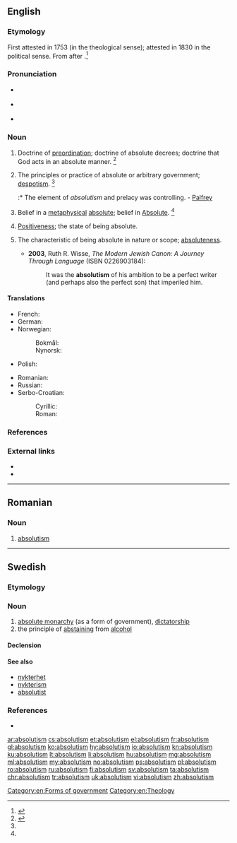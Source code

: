 ==English==

===Etymology===
First attested in 1753 (in the theological sense); attested in 1830 in the political sense. From {{suffix|absolute|ism|lang=en}} after {{etyl|fr|en}} {{term|absolutisme|lang=fr}}.<ref name=SOED>{{R:SOED5|page=9}}</ref>

===Pronunciation===
* {{a|UK}} {{IPA|/ˈæb.sə.luː.tɪz.m̩/|/ˈæb.sə.ljuː.tɪz.m̩/|lang=en}}
* {{a|US}} {{IPA|/ˈæb.səˌluˌtɪz.m̩/|/ˈæb.səˌljuˌtɪz.m̩/|lang=en}}
* {{audio|en-us-absolutism.ogg|Audio (US)|lang=en}}

===Noun===
{{en-noun}}

# {{context|theology|lang=en}} Doctrine of [[preordination]]; doctrine of absolute decrees; doctrine that God acts in an absolute manner. {{defdate|First attested in the mid 18<sup>th</sup> century.}}<ref name=SOED>{{R:SOED5|page=9}}</ref>
# {{context|political science|lang=en}} The principles or practice of absolute or arbitrary government; [[despotism]]. {{defdate|First attested in the early 19<sup>th</sup> century.}}<ref name=SOED/>
#:* The element of ''absolutism'' and prelacy was controlling. - [[Palfrey]]
# {{context|philosophy|lang=en}} Belief in a [[metaphysical]] [[absolute]]; belief in [[Absolute]]. {{defdate|First attested in the late 19<sup>th</sup> century.}}<ref name=SOED/>
# [[positiveness|Positiveness]]; the state of being absolute.
# {{lb|en|rare}} The characteristic of being absolute in nature or scope; [[absoluteness]].
#* '''2003''', Ruth R. Wisse, ''The Modern Jewish Canon: A Journey Through Language'' (ISBN 0226903184):
#*: It was the '''absolutism''' of his ambition to be a perfect writer (and perhaps also the perfect son) that imperiled him.

====Translations====
{{trans-top|political science: absolute or arbritary government; despotism}}
* French: {{t+|fr|absolutisme}}
* German: {{t+|de|Absolutismus|m}}
* Norwegian:
*: Bokmål: {{t+|no|absolutisme|m}}
*: Nynorsk: {{t|nn|absolutisme|m}}
* Polish: {{t+|pl|absolutyzm|m}}
{{trans-mid}}
* Romanian: {{t+|ro|absolutism|n}}
* Russian: {{t+|ru|абсолютизм|m|tr=absoljutízm|sc=Cyrl}}
* Serbo-Croatian:
*: Cyrillic: {{t|sh|апсолутизам|m|sc=Cyrl}}
*: Roman: {{t+|sh|apsolutizam|m}}
{{trans-bottom}}

{{trans-top|theology: doctrine of preordination; doctrine of absolute decrees}}
{{trans-mid}}
{{trans-bottom}}

{{trans-top|the state of being absolute; the system or doctrine of the absolute or unconditional}}
{{trans-mid}}
{{trans-bottom}}

{{trans-top|belief in a metaphysical absolute}}
{{trans-mid}}
{{trans-bottom}}

{{trans-top|positiveness}}
{{trans-mid}}
{{trans-bottom}}

===References===
<references/>

===External links===
* {{R:OneLook}}
* {{R:Webster 1913}}

[[Category:en:Forms of government]]
[[Category:en:Theology]]

----

==Romanian==

===Noun===
{{ro-noun|n}}

# [[#English|absolutism]]

----

==Swedish==

===Etymology===
{{suffix|absolut|ism|lang=sv}}

===Noun===
{{sv-noun|c|-}}

# [[absolute monarchy]] (as a form of government), [[dictatorship]]
# the principle of [[abstaining]] from [[alcohol]]

====Declension====
{{sv-noun-unc-irreg-c|2=absolutismen}}

====See also====
* [[nykterhet]]
* [[nykterism]]
* [[absolutist]]

===References===
* {{R:runeberg.org|saol|8|0009.html absolutism}}

[[ar:absolutism]]
[[cs:absolutism]]
[[et:absolutism]]
[[el:absolutism]]
[[fr:absolutism]]
[[gl:absolutism]]
[[ko:absolutism]]
[[hy:absolutism]]
[[io:absolutism]]
[[kn:absolutism]]
[[ku:absolutism]]
[[lt:absolutism]]
[[li:absolutism]]
[[hu:absolutism]]
[[mg:absolutism]]
[[ml:absolutism]]
[[my:absolutism]]
[[no:absolutism]]
[[ps:absolutism]]
[[pl:absolutism]]
[[ro:absolutism]]
[[ru:absolutism]]
[[fi:absolutism]]
[[sv:absolutism]]
[[ta:absolutism]]
[[chr:absolutism]]
[[tr:absolutism]]
[[uk:absolutism]]
[[vi:absolutism]]
[[zh:absolutism]]